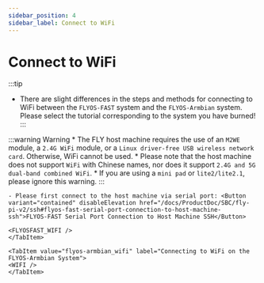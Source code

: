 ```yaml
---
sidebar_position: 4
sidebar_label: Connect to WiFi
---
```





# Connect to WiFi
:::tip
- There are slight differences in the steps and methods for connecting to WiFi between the `FLYOS-FAST` system and the `FLYOS-Armbian` system. Please select the tutorial corresponding to the system you have burned!
:::

:::warning Warning
    * The FLY host machine requires the use of an `M2WE` module, a `2.4G WiFi` module, or a `Linux driver-free USB wireless network card`. Otherwise, WiFi cannot be used.
    * Please note that the host machine does not support `WiFi` with Chinese names, nor does it support `2.4G and 5G dual-band combined WiFi`.
    * If you are using a `mini pad` or `lite2/lite2.1`, please ignore this warning.
:::
<Tabs>
    <TabItem value="flyos-fast_wifi" label="Connecting to WiFi on the FLYOS-FAST System">
    
    - Please first connect to the host machine via serial port: <Button variant="contained" disableElevation href="/docs/ProductDoc/SBC/fly-pi-v2/ssh#flyos-fast-serial-port-connection-to-host-machine-ssh">FLYOS-FAST Serial Port Connection to Host Machine SSH</Button>

    <FLYOSFAST_WIFI />
    </TabItem>
    
    <TabItem value="flyos-armbian_wifi" label="Connecting to WiFi on the FLYOS-Armbian System">
    <WIFI />
    </TabItem>
</Tabs>
